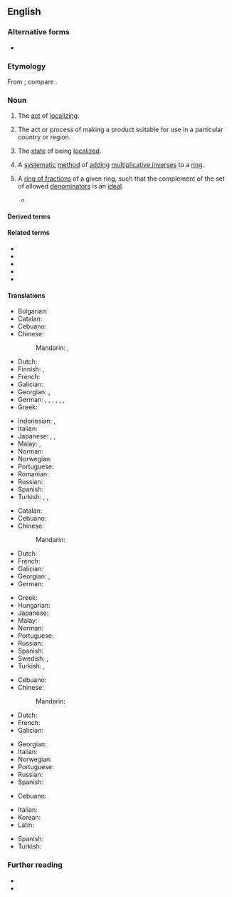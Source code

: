 ==English==

===Alternative forms===
* {{alter|en|localisation||UK}}

===Etymology===
From {{suffix|en|localize|ation}}; compare {{cog|fr|localisation}}.

===Noun===
{{en-noun|~}}

# The [[act]] of [[localize|localizing]].
# {{lb|en|software engineering}} The act or process of making a product suitable for use in a particular country or region.
#: {{cot|en|internationalization|i18n}}
# The [[state]] of being [[localized]].
# {{lb|en|algebra}} A [[systematic]] [[method]] of [[add]]ing [[multiplicative inverse]]s to a [[ring]].
# {{lb|en|algebra}} A [[ring of fractions]] of a given ring, such that the complement of the set of allowed [[denominator]]s is an [[ideal]].
#* {{quote-web|en|year=2007|author=Ivan Fesenko|site=G13ALS Algebra 2, 2007/2008 @ maths.nottingham.ac.uk|url=https://www.maths.nottingham.ac.uk/plp/pmzibf/als3/leno.pdf|title=Rings and modules|text=&nbsp;&nbsp;&nbsp;3) Geometric interpretation of the '''localization'''.<br>&nbsp;&nbsp;&nbsp;Let ''V'' be an irreducible algebraic variety. Then ''P'' = ''J''(''V'') is a prime ideal of <math>\mathbb{C}[X_1, . . . , X_n]</math> and so <math>\mathbb{C}[V] = \mathbb{C}[X_1, . . . , X_n]/J(V)</math> is an integral domain.<br>&nbsp;&nbsp;&nbsp;The '''localization''' <math>\mathbb{C}[X_1, ...,X_n]_P</math> is a subring of <math>\mathbb{C}(X_1, ...,X_n)</math> consisting of rational functions <math>\{f/g : f,g \in \mathbb{C}[X_1, ...,X_n],g \notin P\}</math> which are defined on a nonempty subset of ''V''. If ''V'' = {''x''} is a point, then ''P'' is maximal and <math>\mathbb{C}[X_1, ...,X_n]_P = \{f/g : f, g \in \mathbb{C}[X_1, . . . , X_n], g(x) \ne 0\}</math> consists of rational functions which are defined at ''x''.|page=27}}

====Derived terms====
{{der3|en
|antilocalization
|autolocalization
|cerebral localization
|chromosomal localization
|coimmunolocalization
|colocalization
|cytolocalization
|delocalization
|dislocalization
|geolocalization
|glocalization
|immunocytolocalization
|immunolocalization
|localizational
|localizationism
|localizationist
|mislocalization
|nanolocalization
|prelocalization
|pseudo-localization
|pseudolocalization
|radiolocalization
|relocalization
|sublocalization
|superlocalization
|supralocalization
|translocalization
|ultralocalization
|l10n
|L10n}}

====Related terms====
* {{l|en|localizor}}
* {{l|en|locale}}
* {{l|en|localism}}
* {{l|en|locality}}
* {{l|en|locate}}

====Translations====
{{trans-top|act of localizing}}
* Bulgarian: {{t|bg|локализа́ция|f}}
* Catalan: {{t+|ca|localització|f}}
* Cebuano: {{t|ceb|lokalisasyon}}
* Chinese:
*: Mandarin: {{t+|cmn|本地化|tr=běndìhuà|sc=Hani}}, {{t|cmn|地方化|tr=dìfānghuà|sc=Hani}}
* Dutch: {{t+|nl|lokalisatie|f}}
* Finnish: {{t+|fi|lokalisoida}}, {{t+|fi|kotoistaa}}
* French: {{t+|fr|localisation|f}}
* Galician: {{t+|gl|localización|f}}
* Georgian: {{t|ka|ლოკალიზაცია}}, {{t|ka|გაქართულება}} {{qualifier|specifically meaning localization to Georgian only}}
* German: {{t|de|[[Ermitteln]] [[des]] [[Ortes]]|n}}, {{t|de|Ortsermittlung |f}}, {{t+|de|Ortung|f}}, {{t+|de|Ortsbestimmung |f}}, {{t|de|Lokalisieren|n}}, {{t|de|Lokalisierung|f}}, {{t|de|Lokalisation |f}}
* Greek: {{t+|el|εντοπισμός|m}}
{{trans-mid}}
* Indonesian: {{t|id|pelokalan}}, {{t+|id|lokalisasi}}
* Italian: {{t+|it|localizzazione}}
* Japanese: {{t|ja|局在化|tr=きょくざいか, kyokuzaika}}, {{t|ja|局所化|tr=きょくしょか, kyokushoka}}, {{t|ja|地方化|tr=ちほうか, chihōka}}
* Malay: {{t|ms|penyetempatan}}, {{t|ms|lokalisasi}}
* Norman: {{t|nrf|localisâtion|f}}
* Norwegian: {{t|no|lokalisering|f}}
* Portuguese: {{t+|pt|localização|f}}
* Romanian: {{t+|ro|localizare}}
* Russian: {{t+|ru|локализа́ция|f}}
* Spanish: {{t+|es|localización}}
* Turkish: {{t+|tr|lokalizasyon}}, {{t|tr|yerini saptama}}, {{t|tr|yerini tayin etme}}
{{trans-bottom}}

{{trans-top|software engineering: act or process of making a product suitable for use in a particular country or region}}
* Catalan: {{t+|ca|localització|f}}
* Cebuano: {{t|ceb|lokalisasyon}}
* Chinese:
*: Mandarin: {{t+|cmn|本地化|tr=běndìhuà|sc=Hani}}
* Dutch: {{t|nl|[[landelijke]] [[aanpassing]]}}
* French: {{t+|fr|localisation|f}} {{q|anglicism}}
* Galician: {{t+|gl|localización|f}}
* Georgian: {{t|ka|ლოკალიზაცია}}, {{t|ka|გაქართულება}} {{qualifier|specifically meaning localization to Georgian only}}
* German: {{t|de|Lokalisierung|f}}
{{trans-mid}}
* Greek: {{t|el|τοπικοποίηση|f}}
* Hungarian: {{t+|hu|honosítás}}
* Japanese: {{t|ja|ローカライゼーション|tr=rōkaraizēshon}}
* Malay: {{t|ms|lokalisasi}}
* Norman: {{t|nrf|localisâtion|f}}
* Portuguese: {{t+|pt|localização|f}}
* Russian: {{t+|ru|локализа́ция|f}}
* Spanish: {{t+|es|localización}}
* Swedish: {{t|sv|språkanpassning|c}}, {{t+|sv|översättning|c}} {{qualifier|applicable to translation}}
* Turkish: {{t+|tr|sınırlama}}, {{t+|tr|yerelleştirme}}
{{trans-bottom}}

{{trans-top|state of being localized}}
* Cebuano: {{t|ceb|lokalisasyon}}
* Chinese:
*: Mandarin: {{t+|cmn|本地化|tr=běndìhuà|sc=Hani}}
* Dutch: {{t+|nl|lokalisatie|f}}
* French: {{t+|fr|localisation|f}}
* Galician: {{t+|gl|localización|f}}
{{trans-mid}}
* Georgian: {{t|ka|ლოკალიზებულობა}}
* Italian: {{t+|it|localizzazione}}
* Norwegian: {{t|no|lokalisering|f}}
* Portuguese: {{t+|pt|localização|f}}
* Russian: {{t|ru|локализо́ванность|f}}
* Spanish: {{t+|es|localización}}
{{trans-bottom}}

{{trans-top|systematic method of adding multiplicative inverses to a ring}}
* Cebuano: {{t|ceb|lokalisasyon}}
{{trans-mid}}
{{trans-bottom}}

{{checktrans-top}}
* Italian: {{t+check|it|localizzazione}}
* Korean: {{t-check|ko|지방화}}
* Latin: {{t-check|la|localizatio}}
{{trans-mid}}
* Spanish: {{t+check|es|localización}}
* Turkish: {{t-check|tr|Bölge}}
{{trans-bottom}}

===Further reading===
* {{pedia}}
* {{pedia|language localisation}}